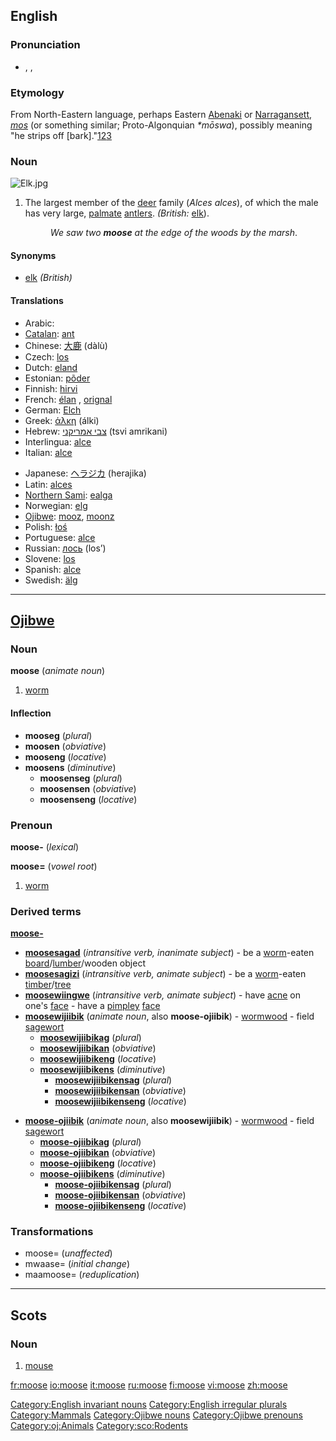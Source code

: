 {{wikipedia}}
==English==

===Pronunciation===
*{{AHD|moo͞s}}, {{IPA|/muːs/}}, {{SAMPA|/mu:s/}}
*:{{rhymes|uːs}}

===Etymology===
From North-Eastern {{Algon.}} language, perhaps Eastern [[Abenaki]] or [[Narragansett]], ''[[mos]]'' (or something similar; Proto-Algonquian ''*mōswa''), possibly meaning "he strips off [bark]."[http://www.etymonline.com/index.php?term=moose][http://dictionary.reference.com/search?q=moose][http://www.bartleby.com/61/53/M0415300.html]

===Noun===
[[Image:Elk.jpg|thumbnail|right]]
{{en-noun|moose}}

# {{US}} The largest member of the [[deer]] family (''Alces alces''), of which the male has very large, [[palmate]] [[antler]]s. ''(British:'' [[elk]]).
#:''We saw two '''moose''' at the edge of the woods by the marsh''.

====Synonyms====
*[[elk]] ''(British)''

====Translations====
{{trans-top|largest member of the deer family (''Alces alces'')}}
*Arabic: {{ARchar|[[موظ]]}} {{Unicode|(al-mu: ʐ)}} {{m}}
*[[Catalan]]: [[ant#Catalan|ant]] {{m}}
*Chinese: [[大鹿]] (dàlù)
*Czech: [[los]] {{m}}
*Dutch: [[eland#Dutch|eland]] {{m}}
*Estonian: [[põder]]
*Finnish: [[hirvi]]
*French: [[élan]] {{m}}, [[orignal]] {{m}} {{italbrac|Canadian French}}
*German: [[Elch]] {{m}}
*Greek: [[άλκη]] (álki) {{f}}
*Hebrew: [[צבי אמריקני]] (tsvi amrikani) {{m}}
*Interlingua: [[alce]]
*Italian: [[alce]]
{{trans-mid}}
*Japanese: [[ヘラジカ]] (herajika)
*Latin: [[alces]] {{f}}
*[[Northern Sami]]: [[ealga]]
*Norwegian: [[elg]] {{m}}
*[[Ojibwe]]: [[mooz]], [[moonz]]
*Polish: [[łoś]] {{m}}
*Portuguese: [[alce]] {{m}}
*Russian: [[лось]] (los’) {{m}}
*Slovene: [[los#Slovenian|los]] {{m}}
*Spanish: [[alce#Spanish|alce]] {{m}}
*Swedish: [[älg]] {{c}}
{{trans-bottom}}

[[Category:English invariant nouns]]
[[Category:English irregular plurals]]
[[Category:Mammals]]

----

==[[Ojibwe]]==

===Noun===
'''moose''' (''animate noun'')

# [[worm]]

====Inflection====
*'''mooseg''' (''plural'')
*'''moosen''' (''obviative'')
*'''mooseng''' (''locative'')
*'''moosens''' (''diminutive'')
**'''moosenseg''' (''plural'')
**'''moosensen''' (''obviative'')
**'''moosenseng''' (''locative'')

{{rfc-split}}
{{rfc|non-standard heading "prenoun"}}

===Prenoun===
'''moose-''' (''lexical'')

'''moose=''' (''vowel root'')
# [[worm]]

===Derived terms===
'''[[moose-]]'''
*'''[[moosesagad]]''' (''intransitive verb, inanimate subject'') - be a [[worm]]-eaten [[board]]/[[lumber]]/wooden object
*'''[[moosesagizi]]''' (''intransitive verb, animate subject'') - be a [[worm]]-eaten [[timber]]/[[tree]]
*'''[[moosewiingwe]]''' (''intransitive verb, animate subject'') - have [[acne]] on one's [[face]] - have a [[pimple]]y [[face]]
*'''[[moosewijiibik]]''' (''animate noun'', also '''moose-ojiibik''') - [[wormwood]] - field [[sagewort]]
** '''[[moosewijiibikag]]''' (''plural'')
** '''[[moosewijiibikan]]''' (''obviative'')
** '''[[moosewijiibikeng]]''' (''locative'')
** '''[[moosewijiibikens]]''' (''diminutive'')
*** '''[[moosewijiibikensag]]''' (''plural'')
*** '''[[moosewijiibikensan]]''' (''obviative'')
*** '''[[moosewijiibikenseng]]''' (''locative'')

* '''[[moose-ojiibik]]''' (''animate noun'', also '''moosewijiibik''') - [[wormwood]] - field [[sagewort]]
** '''[[moose-ojiibikag]]''' (''plural'')
** '''[[moose-ojiibikan]]''' (''obviative'')
** '''[[moose-ojiibikeng]]''' (''locative'')
** '''[[moose-ojiibikens]]''' (''diminutive'')
*** '''[[moose-ojiibikensag]]''' (''plural'')
*** '''[[moose-ojiibikensan]]''' (''obviative'')
*** '''[[moose-ojiibikenseng]]''' (''locative'')

===Transformations===
*moose= (''unaffected'')
*mwaase= (''initial change'')
*maamoose= (''reduplication'')

[[Category:Ojibwe nouns]]
[[Category:Ojibwe prenouns]]
[[Category:oj:Animals]]

----

==Scots==

===Noun===
{{sco-noun}}

# [[mouse]]

[[Category:sco:Rodents]]

[[fr:moose]]
[[io:moose]]
[[it:moose]]
[[ru:moose]]
[[fi:moose]]
[[vi:moose]]
[[zh:moose]]